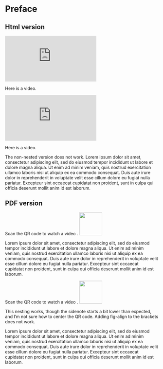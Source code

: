 # Preface {.unnumbered}

## Html version

<!-- this does NOT work in html without nesting -->

::::{.content-hidden unless-format="html" .column-margin}
:::{#fig-commencement}
<iframe width='300' src='https://www.youtube.com/embed/491LFqvofxo?start=492' frameborder='0' allow='accelerometer; autoplay; encrypted-media; gyroscope; picture-in-picture' allowfullscreen></iframe>

Here is a video.
:::
::::

<!-- works in html with nesting -->

:::::{.content-hidden unless-format="html"}
::::{.column-margin}
:::{#fig-commencement}
<iframe width='300' src='https://www.youtube.com/embed/491LFqvofxo?start=492' frameborder='0' allow='accelerometer; autoplay; encrypted-media; gyroscope; picture-in-picture' allowfullscreen></iframe>

Here is a video.
:::
::::
:::::

The non-nested version does not work. Lorem ipsum dolor sit amet, consectetur adipiscing elit, sed do eiusmod tempor incididunt ut labore et dolore magna aliqua. Ut enim ad minim veniam, quis nostrud exercitation ullamco laboris nisi ut aliquip ex ea commodo consequat. Duis aute irure dolor in reprehenderit in voluptate velit esse cillum dolore eu fugiat nulla pariatur. Excepteur sint occaecat cupidatat non proident, sunt in culpa qui officia deserunt mollit anim id est laborum.

## PDF version

<!-- does NOT work in pdf without nesting -->

:::{.content-hidden unless-format="pdf" .column-margin}
\faIcon{youtube} Scan the QR code to watch a video \href{http://ghr.link/uni}{\footnotesize\texttt{ghr.link/uni}}.
\newline
\newline
![](images/QR_uni.png){width="75px"}
:::

Lorem ipsum dolor sit amet, consectetur adipiscing elit, sed do eiusmod tempor incididunt ut labore et dolore magna aliqua. Ut enim ad minim veniam, quis nostrud exercitation ullamco laboris nisi ut aliquip ex ea commodo consequat. Duis aute irure dolor in reprehenderit in voluptate velit esse cillum dolore eu fugiat nulla pariatur. Excepteur sint occaecat cupidatat non proident, sunt in culpa qui officia deserunt mollit anim id est laborum.

<!-- works in pdf -->

::::{.content-hidden unless-format="pdf" }
:::{.column-margin}
\faIcon{youtube} Scan the QR code to watch a video \href{http://ghr.link/uni}{\footnotesize\texttt{ghr.link/uni}}.
\newline
\newline
![](images/QR_uni.png){width="75px"}
:::
::::

This nesting works, though the sidenote starts a bit lower than expected, and I'm not sure how to center the QR code. Adding fig-align to the brackets does not work.

Lorem ipsum dolor sit amet, consectetur adipiscing elit, sed do eiusmod tempor incididunt ut labore et dolore magna aliqua. Ut enim ad minim veniam, quis nostrud exercitation ullamco laboris nisi ut aliquip ex ea commodo consequat. Duis aute irure dolor in reprehenderit in voluptate velit esse cillum dolore eu fugiat nulla pariatur. Excepteur sint occaecat cupidatat non proident, sunt in culpa qui officia deserunt mollit anim id est laborum.

